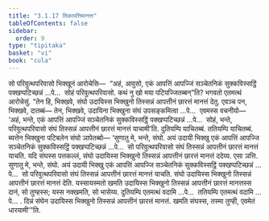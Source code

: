 ```yaml
---
title: "3.1.17 तिकापत्तिमानत्त"
tableOfContents: false
sidebar:
  order: 9
type: "tipitaka"
basket: "vi"
book: "cula"
---
```



<DynamicBreadcrumb />

<Division number="128" book="cula">

<Paragraph number="593" book="cula">
सो परिवुत्थपरिवासो भिक्खूनं आरोचेसि—  “अहं, आवुसो, एकं आपत्तिं आपज्जिं सञ्चेतनिकं सुक्कविस्सट्ठिं पक्खप्पटिच्छन्नं …पे…  सोहं परिवुत्थपरिवासो. कथं नु खो मया पटिपज्जितब्बन्”ति? भगवतो एतमत्थं आरोचेसुं. “तेन हि, भिक्खवे, संघो उदायिस्स भिक्खुनो तिस्सन्नं आपत्तीनं छारत्तं मानत्तं देतु. एवञ्च पन, भिक्खवे, दातब्बं—
</Paragraph>

<Paragraph number="594" book="cula">
तेन, भिक्खवे, उदायिना भिक्खुना संघं उपसङ्कमित्वा …पे…  एवमस्स वचनीयो—  ‘अहं, भन्ते, एकं आपत्तिं आपज्जिं सञ्चेतनिकं सुक्कविस्सट्ठिं पक्खप्पटिच्छन्नं …पे…  सोहं, भन्ते, परिवुत्थपरिवासो संघं तिस्सन्नं आपत्तीनं छारत्तं मानत्तं याचामी’ति. दुतियम्पि याचितब्बं. ततियम्पि याचितब्बं. ब्यत्तेन भिक्खुना पटिबलेन संघो ञापेतब्बो—
</Paragraph>

</Division>
<Division number="129" book="cula">

<Paragraph number="595" book="cula">
‘सुणातु मे, भन्ते, संघो. अयं उदायी भिक्खु एकं आपत्तिं आपज्जि सञ्चेतनिकं सुक्कविस्सट्ठिं पक्खप्पटिच्छन्नं …पे…  सो परिवुत्थपरिवासो संघं तिस्सन्नं आपत्तीनं छारत्तं मानत्तं याचति. यदि संघस्स पत्तकल्लं, संघो उदायिस्स भिक्खुनो तिस्सन्नं आपत्तीनं छारत्तं मानत्तं ददेय्य. एसा ञत्ति.
</Paragraph>

<Paragraph number="596" book="cula">
सुणातु मे, भन्ते, संघो. अयं उदायी भिक्खु एकं आपत्तिं आपज्जि सञ्चेतनिकं सुक्कविस्सट्ठिं पक्खप्पटिच्छन्नं …पे…  सो परिवुत्थपरिवासो संघं तिस्सन्नं आपत्तीनं छारत्तं मानत्तं याचति. संघो उदायिस्स भिक्खुनो तिस्सन्नं आपत्तीनं छारत्तं मानत्तं देति. यस्सायस्मतो खमति उदायिस्स भिक्खुनो तिस्सन्नं आपत्तीनं छारत्तं मानत्तस्स दानं, सो तुण्हस्स; यस्स नक्खमति, सो भासेय्य.
</Paragraph>

<Paragraph number="597" book="cula">
दुतियम्पि एतमत्थं वदामि …पे…  ततियम्पि एतमत्थं वदामि …पे… .
</Paragraph>

<Paragraph number="598" book="cula">
दिन्नं संघेन उदायिस्स भिक्खुनो तिस्सन्नं आपत्तीनं छारत्तं मानत्तं. खमति संघस्स, तस्मा तुण्ही, एवमेतं धारयामी’”ति.
</Paragraph>
</Division>